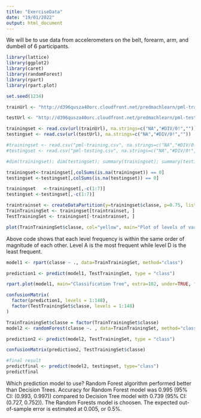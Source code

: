 ```yaml
---
title: "ExerciseData"
date: "19/01/2022"
output: html_document
---
```

We will be to use data from accelerometers on the belt, forearm, arm, and dumbell of 6 participants.
```r
library(lattice)
library(ggplot2)
library(caret)
library(randomForest)
library(rpart)
library(rpart.plot)

set.seed(1234)

trainUrl <- "http://d396qusza40orc.cloudfront.net/predmachlearn/pml-training.csv"

testUrl <- "http://d396qusza40orc.cloudfront.net/predmachlearn/pml-testing.csv"

trainingset <- read.csv(url(trainUrl), na.strings=c("NA","#DIV/0!",""))
testingset <- read.csv(url(testUrl), na.strings=c("NA","#DIV/0!",""))

#trainingset <- read.csv("pml-training.csv", na.strings=c("NA","#DIV/0!", ""))
#testingset <- read.csv("pml-testing.csv", na.strings=c("NA","#DIV/0!", ""))

#dim(trainingset); dim(testingset); summary(trainingset); summary(testingset); str(trainingset); str(testingset); head(trainingset); head(testingset);               

trainingset<-trainingset[,colSums(is.na(trainingset)) == 0]
testingset <-testingset[,colSums(is.na(testingset)) == 0]

trainingset   <-trainingset[,-c(1:7)]
testingset <-testingset[,-c(1:7)]

traintrainset <- createDataPartition(y=trainingset$classe, p=0.75, list=FALSE)
TrainTrainingSet <- trainingset[traintrainset, ] 
TestTrainingSet <- trainingset[-traintrainset, ]

plot(TrainTrainingSet$classe, col="yellow", main="Plot of levels of variable classe within the TrainTrainingSet data set", xlab="classe", ylab="Frequency", ylim=c(0,300))

```

Above code shows that each level frequency is within the same order of magnitude of each other. Level A is the most frequent while level D is the least frequent.

```r
model1 <- rpart(classe ~ ., data=TrainTrainingSet, method="class")

prediction1 <- predict(model1, TestTrainingSet, type = "class")

rpart.plot(model1, main="Classification Tree", extra=102, under=TRUE, faclen=0)

confusionMatrix(
  factor(prediction1, levels = 1:148),
  factor(TestTrainingSet$classe, levels = 1:148)
)

TrainTrainingSet$classe = factor(TrainTrainingSet$classe)
model2 <- randomForest(classe ~. , data=TrainTrainingSet, method="class")

prediction2 <- predict(model2, TestTrainingSet, type = "class")

confusionMatrix(prediction2, TestTrainingSet$classe)

#final result
predictfinal <- predict(model2, testingset, type="class")
predictfinal
```

Which prediction model to use?
Random Forest algorithm performed better than Decision Trees. Accuracy for Random Forest model was 0.995 (95% CI: (0.993, 0.997)) compared to Decision Tree model with 0.739 (95% CI: (0.727, 0.752)). The Random Forests model is choosen. The expected out-of-sample error is estimated at 0.005, or 0.5%.
